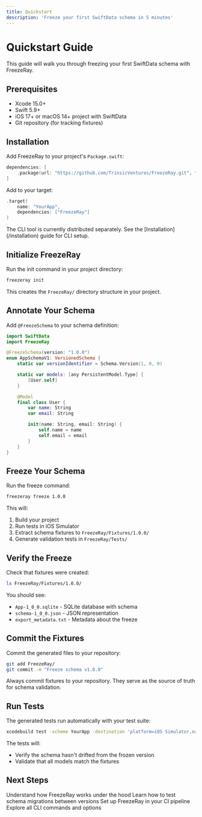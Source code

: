 ```yaml
---
title: Quickstart
description: 'Freeze your first SwiftData schema in 5 minutes'
---
```


# Quickstart Guide

This guide will walk you through freezing your first SwiftData schema with FreezeRay.

## Prerequisites

- Xcode 15.0+
- Swift 5.9+
- iOS 17+ or macOS 14+ project with SwiftData
- Git repository (for tracking fixtures)

## Installation

Add FreezeRay to your project's `Package.swift`:

```swift
dependencies: [
    .package(url: "https://github.com/TrinsicVentures/FreezeRay.git", from: "0.4.0")
]
```

Add to your target:

```swift
.target(
    name: "YourApp",
    dependencies: ["FreezeRay"]
)
```

<Info>
  The CLI tool is currently distributed separately. See the [Installation](/installation) guide for CLI setup.
</Info>

## Initialize FreezeRay

Run the init command in your project directory:

```bash
freezeray init
```

This creates the `FreezeRay/` directory structure in your project.

## Annotate Your Schema

Add `@FreezeSchema` to your schema definition:

```swift
import SwiftData
import FreezeRay

@FreezeSchema(version: "1.0.0")
enum AppSchemaV1: VersionedSchema {
    static var versionIdentifier = Schema.Version(1, 0, 0)

    static var models: [any PersistentModel.Type] {
        [User.self]
    }

    @Model
    final class User {
        var name: String
        var email: String

        init(name: String, email: String) {
            self.name = name
            self.email = email
        }
    }
}
```

## Freeze Your Schema

Run the freeze command:

```bash
freezeray freeze 1.0.0
```

This will:
1. Build your project
2. Run tests in iOS Simulator
3. Extract schema fixtures to `FreezeRay/Fixtures/1.0.0/`
4. Generate validation tests in `FreezeRay/Tests/`

## Verify the Freeze

Check that fixtures were created:

```bash
ls FreezeRay/Fixtures/1.0.0/
```

You should see:
- `App-1_0_0.sqlite` - SQLite database with schema
- `schema-1_0_0.json` - JSON representation
- `export_metadata.txt` - Metadata about the freeze

## Commit the Fixtures

Commit the generated files to your repository:

```bash
git add FreezeRay/
git commit -m "Freeze schema v1.0.0"
```

<Warning>
  Always commit fixtures to your repository. They serve as the source of truth for schema validation.
</Warning>

## Run Tests

The generated tests run automatically with your test suite:

```bash
xcodebuild test -scheme YourApp -destination 'platform=iOS Simulator,name=iPhone 15'
```

The tests will:
- Verify the schema hasn't drifted from the frozen version
- Validate that all models match the fixtures

## Next Steps

<Columns cols={2}>
  <Card title="Learn Core Concepts" icon="book" href="/concepts/schema-freezing">
    Understand how FreezeRay works under the hood
  </Card>
  <Card title="Test Migrations" icon="code-branch" href="/guides/testing-migrations">
    Learn how to test schema migrations between versions
  </Card>
  <Card title="CI Integration" icon="github" href="/guides/ci-integration">
    Set up FreezeRay in your CI pipeline
  </Card>
  <Card title="CLI Reference" icon="terminal" href="/cli/freeze">
    Explore all CLI commands and options
  </Card>
</Columns>
